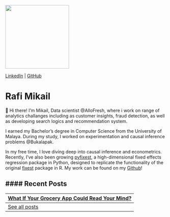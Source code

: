 
![](image.png){width=200}

[LinkedIn](https://www.linkedin.com/in/rafimikail/) | [GitHub](https://github.com/rafimikail)

# Rafi Mikail

👋 Hi there! I'm Mikail, Data scientist @AlloFresh, where i work on range of analytics challanges including as customer insights, fraud detection, as well as developing search logics and recommendation system.

I earned my Bachelor’s degree in Computer Science from the University of Malaya. During my study, I worked on experimentation and causal inference problems @Bukalapak.

In my free time, I love diving deep into causal inference and econometrics. Recently, I’ve also been growing [pyfixest](https://py-econometrics.github.io/pyfixest/pyfixest.html), a high-dimensional fixed effects regression package in Python, designed to replicate the functionality of the original [fixest](https://lrberge.github.io/fixest/) package in R. My work can be found on my [Github](https://github.com/rafimikail)!

#### Recent Posts
---

[What If Your Grocery App Could Read Your Mind?](https://medium.com/allofresh-engineering/what-if-your-grocery-app-could-read-your-mind-8bc8eddd2ae5) <div style="float: right;">Oct 2024</div>
---
[See all posts](posts.qmd)
